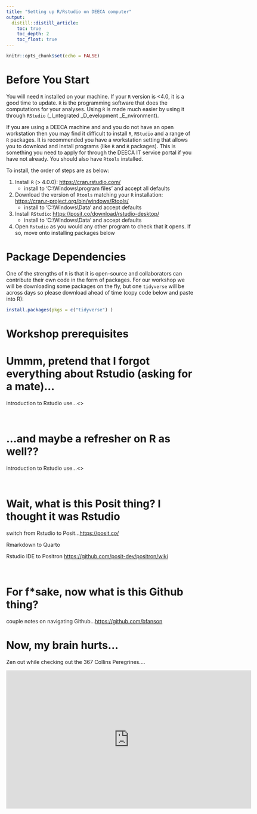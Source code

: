 ```yaml
---
title: "Setting up R/Rstudio on DEECA computer"
output:
  distill::distill_article:
    toc: true
    toc_depth: 2
    toc_float: true
---
```


```r
knitr::opts_chunk$set(echo = FALSE)
```


# Before You Start

You will need `R` installed on your machine. If your `R` version is <4.0, it is a good time to update. `R` is the programming software that does the computations for your analyses. Using `R` is made much easier by using it through `RStudio` (_I_ntegrated _D_evelopment _E_nvironment). 

If you are using a DEECA machine and and you do not have an open workstation then you may find it difficult to install `R`, `RStudio` and a range of `R` packages. It is recommended you have a workstation setting that allows you to download and install programs (like `R` and `R` packages). This is something you need to apply for through the DEECA IT service portal if you have not already. You should also have `Rtools` installed. 

To install, the order of steps are as below:

1.  Install `R` (\> 4.0.0): <https://cran.rstudio.com/>
    -   install to 'C:\\Windows\\program files' and accept all defaults


2.  Download the version of `Rtools` matching your `R` installation: <https://cran.r-project.org/bin/windows/Rtools/>
    -   install to 'C:\\Windows\\Data' and accept defaults
    
3.  Install `RStudio`: <https://posit.co/download/rstudio-desktop/>
    -   install to 'C:\\Windows\\Data' and accept defaults

4.  Open `Rstudio` as you would any other program to check that it opens.  If so, move onto installing packages below


# Package Dependencies

One of the strengths of `R` is that it is open-source and collaborators can contribute their own code in the form of packages.  For our workshop we will be downloading some packages on the fly, but one `tidyverse` will be across days so please download ahead of time (copy code below and paste into R):

```r
install.packages(pkgs = c("tidyverse") )
```


# Workshop prerequisites

# Ummm, pretend that I forgot everything about Rstudio (asking for a mate)...

introduction to Rstudio use...\<\>

<br>

# ...and maybe a refresher on R as well??

introduction to Rstudio use...\<\>

<br>

# Wait, what is this Posit thing? I thought it was Rstudio

switch from Rstudio to Posit...<https://posit.co/>

Rmarkdown to Quarto

Rstudio IDE to Positron <https://github.com/posit-dev/positron/wiki>

<br>

# For f\*sake, now what is this Github thing?

couple notes on navigating Github...<https://github.com/bfanson>

# Now, my brain hurts...

Zen out while checking out the 367 Collins Peregrines....

<iframe width="657" height="370" src="https://www.youtube.com/embed/VLLNNTjaSEA" title="367 Collins Falcons 2024 - South facing" frameborder="0" allow="accelerometer; autoplay; clipboard-write; encrypted-media; gyroscope; picture-in-picture; web-share" referrerpolicy="strict-origin-when-cross-origin" allowfullscreen>

</iframe>

<br>
